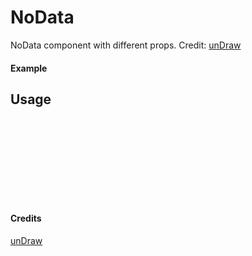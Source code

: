 
<Meta of={NoData} title="unDraw/NoData" />

# NoData

NoData component with different props.
Credit: [unDraw](https://undraw.co/illustrations)

#### Example

<Canvas of={NoData.Primary} />

## Usage

```ts
import { NoData } from "yadl-ui";

const Example = () => {
  return (
      <NoData />
  );
};

export default Example;
```

#### Credits
[unDraw](https://undraw.co/illustrations)
